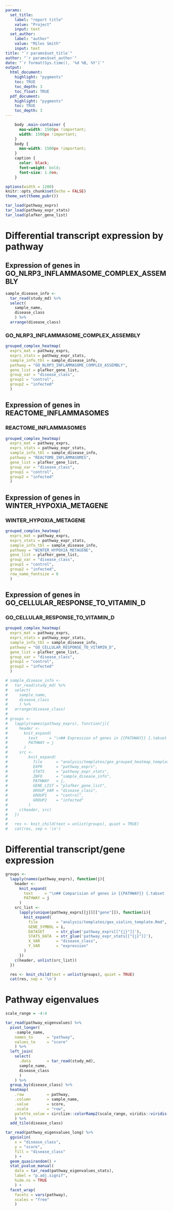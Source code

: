 ```yaml
---
params: 
  set_title:
    label: "report title"
    value: "Project"
    input: text
  set_author: 
    label: "author"
    value: "Miles Smith"
    input: text
title: "`r params$set_title`"
author: "`r params$set_author`"
date: "`r format(Sys.time(), '%d %B, %Y')`"
output: 
  html_document:
    highlight: "pygments"
    toc: TRUE
    toc_depth: 3
    toc_float: TRUE
  pdf_document:
    highlight: "pygments"
    toc: TRUE
    toc_depth: 3
---
```


```css
    body .main-container {
      max-width: 1500px !important;
      width: 1500px !important;
    }
    body {
      max-width: 1500px !important;
    }
    caption {
      color: black;
      font-weight: bold;
      font-size: 1.0em;
    }
```

```r
options(width = 1200)
knitr::opts_chunk$set(echo = FALSE)
theme_set(theme_pubr())
```

```r
tar_load(pathway_exprs)
tar_load(pathway_expr_stats)
tar_load(plafker_gene_list)
```

# Differential transcript expression by pathway {.tabset .tabset-fade .tabset-pills}


## Expression of genes in GO_NLRP3_INFLAMMASOME_COMPLEX_ASSEMBLY {.tabset .tabset-fade .tabset-pills}

```r
sample_disease_info <-
  tar_read(study_md) %>%
  select(
    sample_name,
    disease_class
    ) %>%
  arrange(disease_class)
```

### GO_NLRP3_INFLAMMASOME_COMPLEX_ASSEMBLY

```r
grouped_complex_heatmap(
  exprs_mat = pathway_exprs,
  exprs_stats = pathway_expr_stats,
  sample_info_tbl = sample_disease_info,
  pathway = "GO_NLRP3_INFLAMMASOME_COMPLEX_ASSEMBLY",
  gene_list = plafker_gene_list,
  group_var = "disease_class",
  group1 = "control",
  group2 = "infected"
  )
```

## Expression of genes in REACTOME_INFLAMMASOMES {.tabset .tabset-fade .tabset-pills}

### REACTOME_INFLAMMASOMES

```r
grouped_complex_heatmap(
  exprs_mat = pathway_exprs,
  exprs_stats = pathway_expr_stats,
  sample_info_tbl = sample_disease_info,
  pathway = "REACTOME_INFLAMMASOMES",
  gene_list = plafker_gene_list,
  group_var = "disease_class",
  group1 = "control",
  group2 = "infected"
  )
```                                

## Expression of genes in WINTER_HYPOXIA_METAGENE {.tabset .tabset-fade .tabset-pills}


### WINTER_HYPOXIA_METAGENE

```r
grouped_complex_heatmap(
  exprs_mat = pathway_exprs,
  exprs_stats = pathway_expr_stats,
  sample_info_tbl = sample_disease_info,
  pathway = "WINTER_HYPOXIA_METAGENE",
  gene_list = plafker_gene_list,
  group_var = "disease_class",
  group1 = "control",
  group2 = "infected",
  row_name_fontsize = 6
  )
```

## Expression of genes in GO_CELLULAR_RESPONSE_TO_VITAMIN_D {.tabset .tabset-fade .tabset-pills}


### GO_CELLULAR_RESPONSE_TO_VITAMIN_D

```r
grouped_complex_heatmap(
  exprs_mat = pathway_exprs,
  exprs_stats = pathway_expr_stats,
  sample_info_tbl = sample_disease_info,
  pathway = "GO_CELLULAR_RESPONSE_TO_VITAMIN_D",
  gene_list = plafker_gene_list,
  group_var = "disease_class",
  group1 = "control",
  group2 = "infected"
  )
```

```r
# sample_disease_info <-
#   tar_read(study_md) %>%
#   select(
#     sample_name,
#     disease_class
#     ) %>% 
#   arrange(disease_class)
# 
# groups <-
#   lapply(names(pathway_exprs), function(j){
#     header <-
#       knit_expand(
#         text     = "\n## Expression of genes in {{PATHWAY}} {.tabset .tabset-fade .tabset-pills}\n",
#         PATHWAY = j
#       )
#     src <-
#         knit_expand(
#           file      = "analysis/templates/gex_grouped_heatmap_template.Rmd",
#           EXPR      = "pathway_exprs",
#           STATS     = "pathway_expr_stats",
#           INFO      = "sample_disease_info",
#           PATHWAY   = j,
#           GENE_LIST = "plafker_gene_list",
#           GROUP_VAR = "disease_class",
#           GROUP1    = "control",
#           GROUP2    = "infected"
#         )
#     c(header, src)
#   })
# 
#   res <- knit_child(text = unlist(groups), quiet = TRUE)
#   cat(res, sep = '\n')
```

# Differential transcript/gene expression {.tabset .tabset-fade .tabset-pills}

```r
groups <-
  lapply(names(pathway_exprs), function(j){
    header <-
      knit_expand(
        text     = "\n## Comparision of genes in {{PATHWAY}} {.tabset .tabset-fade .tabset-pills}\n",
        PATHWAY = j
      )
    src_list <-
      lapply(unique(pathway_exprs[[j]][["gene"]]), function(i){
        knit_expand(
          file        = "analysis/templates/gex_violins_template.Rmd",
          GENE_SYMBOL = i,
          DATASET     = str_glue('pathway_exprs[["{j}"]]'),
          STATS_DATA  = str_glue('pathway_expr_stats[["{j}"]]'),
          X_VAR       = "disease_class",
          Y_VAR       = "expression"
        )
      })
    c(header, unlist(src_list))
  })

  res <- knit_child(text = unlist(groups), quiet = TRUE)
  cat(res, sep = '\n')
```

# Pathway eigenvalues

```r
scale_range = -4:4

tar_read(pathway_eigenvalues) %>%
  pivot_longer(
    -sample_name,
    names_to      = "pathway",
    values_to     = "score"
    ) %>%
  left_join(
    select(
      .data       = tar_read(study_md),
      sample_name, 
      disease_class
      )
    ) %>%
  group_by(disease_class) %>%
  heatmap(
    .row          = pathway,
    .column       = sample_name,
    .value        = score,
    .scale        = "row",
    palette_value = circlize::colorRamp2(scale_range, viridis::viridis(length(scale_range)))
    ) %>%
  add_tile(disease_class)
```

```r

tar_read(pathway_eigenvalues_long) %>%
  ggviolin(
    x = "disease_class",
    y = "score",
    fill = "disease_class"
    ) +
  geom_quasirandom() +
  stat_pvalue_manual(
    data = tar_read(pathway_eigenvalues_stats),
    label = "p.adj.signif",
    hide.ns = TRUE
    ) +
  facet_wrap(
    facets = vars(pathway),
    scales = "free"
    )

```
